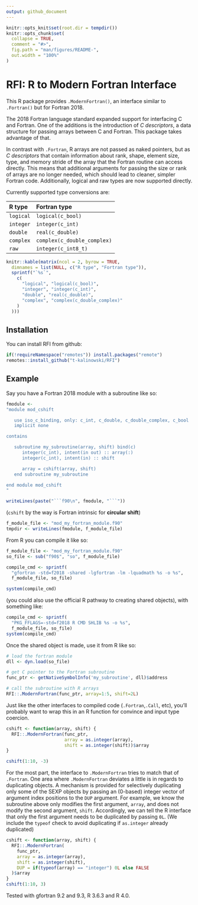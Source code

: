 ```yaml
---
output: github_document
---
```


<!-- README.md is generated from README.Rmd. Please edit that file -->

```r
knitr::opts_knit$set(root.dir = tempdir())
knitr::opts_chunk$set(
  collapse = TRUE,
  comment = "#>",
  fig.path = "man/figures/README-",
  out.width = "100%"
)

```

# RFI: R to Modern Fortran Interface

<!-- badges: start -->
<!-- badges: end -->


This R package provides `.ModernFortran()`, an interface similar to `.Fortran()`
but for Fortran 2018.

The 2018 Fortran language standard expanded support for interfacing C and Fortran. 
One of the additions is the introduction of *C descriptors*, a data structure 
for passing arrays between C and Fortran. This package takes advantage of that. 

In contrast with `.Fortran`, R arrays are not passed as naked pointers, but as
*C descriptors* that contain information about rank, shape, element size, type,
and memory stride of the array that the Fortran routine can access directly.
This means that additional arguments for passing the size or rank of arrays are
no longer needed, which should lead to cleaner, simpler Fortran code.
Additionally, logical and raw types are now supported directly.

Currently supported type conversions are:

|R type    |Fortran type                |
|:---------|:---------------------------|
|`logical` |`logical(c_bool)`           |
|`integer` |`integer(c_int)`            |
|`double`  |`real(c_double)`            |
|`complex` |`complex(c_double_complex)` |
|`raw`     |`integer(c_int8_t)`         |



```r
knitr::kable(matrix(ncol = 2, byrow = TRUE,
  dimnames = list(NULL, c("R type", "Fortran type")),
  sprintf("`%s`",
    c(
      "logical", "logical(c_bool)",
      "integer", "integer(c_int)",
      "double", "real(c_double)",
      "complex", "complex(c_double_complex)"
    )
  )))
```

## Installation

You can install RFI from github:
```r
if(!requireNamespace("remotes")) install.packages("remote")
remotes::install_github("t-kalinowski/RFI")
```

## Example

Say you have a Fortran 2018 module with a subroutine like so:

```r
fmodule <- 
"module mod_cshift

   use iso_c_binding, only: c_int, c_double, c_double_complex, c_bool
   implicit none

contains

   subroutine my_subroutine(array, shift) bind(c)
      integer(c_int), intent(in out) :: array(:)
      integer(c_int), intent(in) :: shift

      array = cshift(array, shift)
   end subroutine my_subroutine

end module mod_cshift
"
```

```r
writeLines(paste("```f90\n", fmodule, "```"))
```
(`cshift` by the way is Fortran intrinsic for **circular shift**)


```r
f_module_file <- "mod_my_fortran_module.f90"
tmpdir <- writeLines(fmodule, f_module_file)
```


From R you can compile it like so:
```r
f_module_file <- "mod_my_fortran_module.f90"
so_file <- sub("f90$", "so", f_module_file)

compile_cmd <- sprintf(
  "gfortran -std=f2018 -shared -lgfortran -lm -lquadmath %s -o %s",
  f_module_file, so_file)

system(compile_cmd)
```

(you could also use the official R pathway to creating shared objects), with something like: 

```r
compile_cmd <- sprintf(
  "PKG_FFLAGS=-std=f2018 R CMD SHLIB %s -o %s",
  f_module_file, so_file)
system(compile_cmd)
```

Once the shared object is made, use it from R like so:
```r
# load the fortran module
dll <- dyn.load(so_file)

# get C pointer to the Fortran subroutine
func_ptr <- getNativeSymbolInfo('my_subroutine', dll)$address

# call the subroutine with R arrays
RFI::.ModernFortran(func_ptr, array=1:5, shift=2L)
```

Just like the other interfaces to compiled code (`.Fortran`,`.Call`, etc),
you'll probably want to wrap this in an R function for convince and input type
coercion.
```r

cshift <- function(array, shift) {
  RFI::.ModernFortran(func_ptr, 
                      array = as.integer(array), 
                      shift = as.integer(shift))$array
}

cshift(1:10, -3)
```

For the most part, the interface to `.ModernFortran` tries to match that of
`.Fortran`. One area where `.ModernFortran` deviates a little is in regards to
duplicating objects. A mechanism is provided for selectively duplicating only
some of the SEXP objects by passing an (0-based) integer vector of argument index 
positions to the `DUP` argument. 
For example, we know the subroutine above only modifies the first argument, 
`array`, and does not modify the second argument, `shift`. Accordingly, we can 
tell the R interface that only the first argument needs to be duplicated by passing `0L`.
(We include the `typeof` check to avoid duplicating if `as.integer` already duplicated)
```r
cshift <- function(array, shift) {
  RFI::.ModernFortran(
    func_ptr,
    array = as.integer(array),
    shift = as.integer(shift),
    DUP = if(typeof(array) == "integer") 0L else FALSE
  )$array
}
cshift(1:10, 3)
```


Tested with gfortran 9.2 and 9.3, R 3.6.3 and R 4.0.

